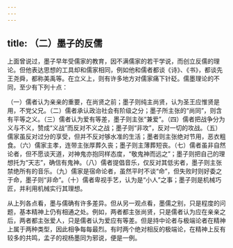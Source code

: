 ```yaml
---
---
---
```

title: （二）墨子的反儒
---



上面曾说过，墨子早年受儒家的教育，因不满儒家的若干学说，而创立反儒的理论。但他表达思想的工具却和儒家相同，例如他和儒者都谈《诗》、《书》，都谈先王尧舜，都称美禹等。在立义上，则有许多地方对儒家痛下针砭。儒墨理论的不同，至少有下列十点：

（一）儒者认为亲亲的重要，在尚贤之前；墨子则纯主尚贤，认为圣王应惟贤是用，不党父兄。（二）儒者承认政治社会有阶级之分；墨子所主张的“尚同”，则含有平等之义。（三）儒者认为爱有等差，墨子则主张“兼爱”。（四）儒者把战争分为义与不义，赞成“义战”而反对不义之战；墨子则“非攻”，反对一切的攻战。（五）儒家虽反对过分的享受，但并不反对够水准的生活；墨者则主张绝对节用，恶衣粗食。（六）儒家主孝，连带主张厚葬久丧；墨子则主薄葬短丧。（七）儒者虽非自然论者，但不愿谈天道，对神鬼亦抱同样态度，“敬鬼神而远之”；墨子则把自己的理想托为“天志”，确信有鬼神。（八）儒者提倡音乐，仅反对其低劣者，墨子则主张禁绝所有的音乐。（九）儒家是宿命论者，虽然平时不谈“命”，但失败时则好委之于命，墨子则“非命”。（十）儒者卑视手艺，认为是“小人”之事；墨子则是机械巧匠，并利用机械实行其理想。

从上列各点看，墨与儒确有许多差异。但从另一观点看，墨儒之别，只是程度的问题，基本精神上仍有相通之处。例如，两者都主张尚贤，只是儒者认为应在亲亲之后，两者都主张爱人，只是儒者认为爱应有等差。但是持中论者与极端论者在精神上属于两种类型，因此相争每每最烈。有时两个绝对相反的极端论，在精神上反有较多的共鸣，孟子的视杨墨同为邪说，便是一例。